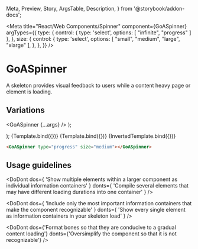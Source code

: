 
  Meta,
  Preview,
  Story,
  ArgsTable,
  Description,
} from '@storybook/addon-docs';

<Meta
  title="React/Web Components/Spinner"
  component={GoASpinner}
  argTypes={{
    type: {
      control: {
        type: 'select',
        options: [ "infinite", "progress" ]
      },
    },
    size: {
      control: {
        type: 'select',
        options: [ "small", "medium", "large", "xlarge" ],
      },
    },
  }}
/>

# GoASpinner

A skeleton provides visual feedback to users while a content heavy page or element is loading.

## Variations

  <GoASpinner {...args} />
);

  <div style={{backgroundColor: 'var(--color-blue)', padding: '1rem', display: 'inline-block'}}>
    <GoASpinner {...args} />
  </div>
);

<Canvas>
  <Story
    name="Infinite"
    args={{
      size: "large",
      type: "infinite",
    }}
  >
    {Template.bind({})}
  </Story>
  <Story
    name="Progress"
    args={{
      size: "large",
      type: "progress",
    }}
  >
    {Template.bind({})}
  </Story>
  <Story
    name="Progress (inverted)"
    args={{
      size: "large",
      invert: true,
      type: "infinite",
    }}
  >
    {InvertedTemplate.bind({})}
  </Story>
</Canvas>

```html
<GoASpinner type="progress" size="medium"></GoASpinner>
```

## Usage guidelines

<DoDont
  dos={
    'Show multiple elements within a larger component as individual information containers'
  }
  donts={
    'Compile several elements that may have different loading durations into one container'
  }
  />

<DoDont
  dos={
    'Include only the most important information containers that make the component recognizable'
  }
  donts={
    'Show every single element as information containers in your skeleton load'
  }
/>

<DoDont
  dos={'Format bones so that they are conducive to a gradual content loading'}
  donts={'Oversimplify the component so that it is not recognizable'}
/>
